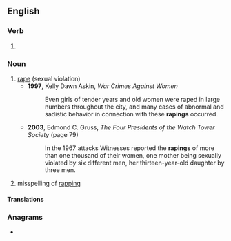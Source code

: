 ==English==

===Verb===
{{head|en|verb form}}

# {{present participle of|en|rape|nocat=1}}

===Noun===
{{en-noun|~}}

# [[rape]] (sexual violation)
#* '''1997''', Kelly Dawn Askin, ''War Crimes Against Women''
#*: Even girls of tender years and old women were raped in large numbers throughout the city, and many cases of abnormal and sadistic behavior in connection with these '''rapings''' occurred.
#* '''2003''', Edmond C. Gruss, ''The Four Presidents of the Watch Tower Society'' (page 79)
#*: In the 1967 attacks Witnesses reported the '''rapings''' of more than one thousand of their women, one mother being sexually violated by six different men, her thirteen-year-old daughter by three men.
# misspelling of [[rapping]]

==== Translations ====
{{trans-see|rape}}

===Anagrams===
* {{anagrams|en|a=aginpr|paring|pringá}}
